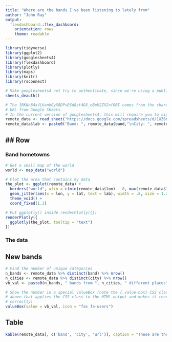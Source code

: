 ```yaml
---
title: "Where are the bands I've been listening to lately from"
author: "John Ray"
output:
  flexdashboard::flex_dashboard:
    orientation: rows
    theme: readable
---
```


```r
library(tidyverse)
library(ggplot2)
library(googlesheets4)
library(flexdashboard)
library(plotly)
library(maps)
library(knitr)
library(rsconnect)

# Make googlesheets4 not try to authenticate, since we're using a public sheet
sheets_deauth()
```

```r
# The 1RKNn84xVLUanhGyX8DPvDSd8zt4GX_eBmK2ZX2nf0BI comes from the shared link
# URL from Google Sheets.
# In the current version of googlesheets4, this will require you to sign into Google
remote_data <- read_sheet("https://docs.google.com/spreadsheets/d/1XZ6n-2_RhQnu_ZwuUSUIhLIezA5y0J9MTPd0qJ1Alc0", sheet = 'full')
remote_data$lab <- paste0("Band: ", remote_data$band,"\nCity: ", remote_data$city, "\nListen at: ", remote_data$url)
```

## Row {.tabset .tabset-fade}
-------------------------------------

### Band hometowns

```r
# Get a small map of the world
world <- map_data("world")

# Plot the area that contains my data
the_plot <- ggplot(remote_data) +
  borders("world", xlim = c(min(remote_data$lon) - 8, max(remote_data$lon) + 8), ylim = c(min(remote_data$lat) - 8, max(remote_data$lat) + 8)) +
  geom_jitter(aes(x = lon, y = lat, text = lab), width = .8, size = 1.2, color = "#CF6F55") +
  theme_void() +
  coord_fixed(1.3)

# Put ggplotly() inside renderPlotly({})
renderPlotly({
  ggplotly(the_plot, tooltip = "text")
})
```

### The data {.tabset .tabset-face}

## New bands {.value-box}

```r
# Find the number of unique categories
n_bands <- remote_data %>% distinct(band) %>% nrow()
n_cities <- remote_data %>% distinct(city) %>% nrow()
vb_val <- paste0(n_bands, " bands from ", n_cities, " different places")

# Show the number in a special valueBox (note the {.value-box} CSS class
# above—that applies the CSS class to the HTML output and makes it render
# correctly)
valueBox(value = vb_val, icon = "fas fa-users")
```

## Table

```r
kable(remote_data[, c('band', 'city', 'url')], caption = "These are the bands plotted on the map")
```